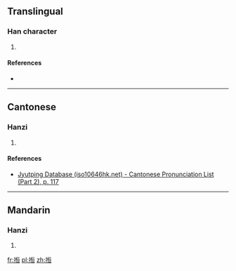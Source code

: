 ==Translingual==

===Han character===
{{Han char|rn=64|rad=手|as=09|sn=12|four=|canj=手心一一 (QPMM), X手心一一 (XQPMM)|ids=⿰扌恒}}

# {{defn|Han|sort=手09}}

====References====
* {{Han ref|kx=0445.341|hdz=31924.011|uh=6404|ud=25604}}

----

==Cantonese==

===Hanzi===
{{yue-hanzi|jyut=[[gang1]]|y=gang1}}

# {{defn|lang=yue|sort=手09}}

====References====
*[http://www.iso10646hk.net/jp/document/download.jsp Jyutping Database (iso10646hk.net) - Cantonese Pronunciation List (Part 2), p. 117]

----

==Mandarin==

===Hanzi===
{{cmn-hanzi|pin=[[gēng]] ([[geng1]])|wg=keng<sup>1</sup>}}

# {{defn|lang=cmn|sort=手09}}

[[fr:搄]]
[[pl:搄]]
[[zh:搄]]